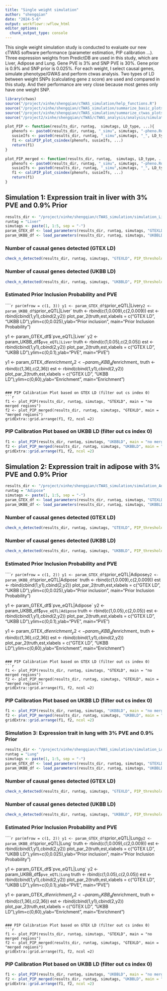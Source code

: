 ```yaml
---
title: "Single weight simulation"
author: "shengqian"
date: "2024-5-6"
output: workflowr::wflow_html
editor_options:
  chunk_output_type: console
---
```


This single weight simulation study is conducted to evaluate our new cTWAS software performance (parameter estimation, PIP calibration ...). Three expression weights from PredictDB are used in this study, which are Liver, Adipose and Lung. Gene PVE is 3% and SNP PVE is 30%. Gene prior is 0.9% and SNP prior is 0.025%. For each weight, I select causal genes, simulate phenotype/GWAS and perform ctwas analysis. Two types of LD between weight SNPs (calculating gene z score) are used and compared in this study. And their performance are very close because most genes only have one weight SNP.  

```r
library(ctwas)
source("/project/xinhe/shengqian/cTWAS_simulation/help_functions.R")
source("/project/xinhe/shengqian/cTWAS_simulation/summarize_basic_plots.R")
source("/project/xinhe/shengqian/cTWAS_simulation/summarize_ctwas_plots.R")
source("/project2/xinhe/shengqian/cTWAS/cTWAS_analysis/analysis/simulation_help_functions.R")

plot_PIP <- function(results_dir, runtag,  simutags, LD_type, ...){
   phenofs <- paste0(results_dir, runtag, "_simu", simutags, "-pheno.Rd")
   susieIfs <- paste0(results_dir, runtag, "_simu",simutags, "_", LD_type, ".finemap_regions.res.RDS")
   f1 <- caliPIP_plot_csindex(phenofs, susieIfs, ...) 
   return(f1)
}

plot_PIP_merged <- function(results_dir, runtag,  simutags, LD_type, ...){
   phenofs <- paste0(results_dir, runtag, "_simu", simutags, "-pheno.Rd")
   susieIfs <- paste0(results_dir, runtag, "_simu",simutags, "_", LD_type, ".finemap_merged_regions.res.RDS")
   f1 <- caliPIP_plot_csindex(phenofs, susieIfs, ...) 
   return(f1)
}
```


## Simulation 1: Expression trait in liver with 3% PVE and 0.9% Prior

```r
results_dir <- "/project/xinhe/shengqian/cTWAS_simulation/simulation_Liver_expression/"
runtag = "Liver"
simutags <- paste(1, 1:5, sep = "-")
param_GTEX_df <- load_parameters(results_dir, runtag, simutags, "GTEXLD")
param_UKBB_df <- load_parameters(results_dir, runtag, simutags, "UKBBLD")
```

### Number of causal genes detected (GTEX LD)
```r
check_n_detected(results_dir, runtag, simutags, "GTEXLD", PIP_threshold = 0.8)
```

### Number of causal genes detected (UKBB LD)
```r
check_n_detected(results_dir, runtag, simutags, "UKBBLD", PIP_threshold = 0.8)
```

### Estimated Prior Inclusion Probability and PVE
`````r
par(mfrow = c(1, 3))
y1 <- param_GTEX_df$`prior_eQTL|Liver`
y2 <- param_UKBB_df$`prior_eQTL|Liver`
truth <- rbind(c(1,0.009),c(2,0.009))
est <- rbind(cbind(1,y1),cbind(2,y2))
plot_par_2(truth,est,xlabels = c("GTEX LD", "UKBB LD"),ylim=c(0,0.025),ylab="Prior inclusion", main="Prior Inclusion Probability")

y1 <- param_GTEX_df$`pve_eQTL|Liver`
y2 <- param_UKBB_df$`pve_eQTL|Liver`
truth <- rbind(c(1,0.05),c(2,0.05))
est <- rbind(cbind(1,y1),cbind(2,y2))
plot_par_2(truth,est,xlabels = c("GTEX LD", "UKBB LD"),ylim=c(0,0.1),ylab="PVE", main="PVE")

y1 <- param_GTEX_df$enrichment_
y2 <- param_UKBB_df$enrichment_
truth <- rbind(c(1,36),c(2,36))
est <- rbind(cbind(1,y1),cbind(2,y2))
plot_par_2(truth,est,xlabels = c("GTEX LD", "UKBB LD"),ylim=c(0,60),ylab="Enrichment", main="Enrichment")
```

### PIP Calibration Plot based on GTEX LD (filter out cs index 0)
```r
f1 <- plot_PIP(results_dir, runtag, simutags, "GTEXLD", main = "no merged regions")
f2 <- plot_PIP_merged(results_dir, runtag, simutags, "GTEXLD", main = "merged regions")
gridExtra::grid.arrange(f1, f2, ncol =2)
```


### PIP Calibration Plot based on UKBB LD (filter out cs index 0)
```r
f1 <- plot_PIP(results_dir, runtag, simutags, "UKBBLD", main = "no merged regions")
f2 <- plot_PIP_merged(results_dir, runtag, simutags, "UKBBLD", main = "merged regions")
gridExtra::grid.arrange(f1, f2, ncol =2)
```


## Simulation 2: Expression trait in adipose with 3% PVE and 0.9% Prior

```r
results_dir <- "/project/xinhe/shengqian/cTWAS_simulation/simulation_Adipose_expression/"
runtag = "Adipose"
simutags <- paste(1, 1:5, sep = "-")
param_GTEX_df <- load_parameters(results_dir, runtag, simutags, "GTEXLD")
param_UKBB_df <- load_parameters(results_dir, runtag, simutags, "UKBBLD")
```

### Number of causal genes detected (GTEX LD)
```r
check_n_detected(results_dir, runtag, simutags, "GTEXLD", PIP_threshold = 0.8)
```

### Number of causal genes detected (UKBB LD)
```r
check_n_detected(results_dir, runtag, simutags, "UKBBLD", PIP_threshold = 0.8)
```

### Estimated Prior Inclusion Probability and PVE
`````r
par(mfrow = c(1, 2))
y1 <- param_GTEX_df$`prior_eQTL|Adipose`
y2 <- param_UKBB_df$`prior_eQTL|Adipose`
truth <- rbind(c(1,0.009),c(2,0.009))
est <- rbind(cbind(1,y1),cbind(2,y2))
plot_par_2(truth,est,xlabels = c("GTEX LD", "UKBB LD"),ylim=c(0,0.025),ylab="Prior inclusion", main="Prior Inclusion Probability")

y1 <- param_GTEX_df$`pve_eQTL|Adipose`
y2 <- param_UKBB_df$`pve_eQTL|Adipose`
truth <- rbind(c(1,0.05),c(2,0.05))
est <- rbind(cbind(1,y1),cbind(2,y2))
plot_par_2(truth,est,xlabels = c("GTEX LD", "UKBB LD"),ylim=c(0,0.1),ylab="PVE", main="PVE")

y1 <- param_GTEX_df$enrichment_
y2 <- param_UKBB_df$enrichment_
truth <- rbind(c(1,36),c(2,36))
est <- rbind(cbind(1,y1),cbind(2,y2))
plot_par_2(truth,est,xlabels = c("GTEX LD", "UKBB LD"),ylim=c(0,60),ylab="Enrichment", main="Enrichment")
```

### PIP Calibration Plot based on GTEX LD (filter out cs index 0)
```r
f1 <- plot_PIP(results_dir, runtag, simutags, "GTEXLD", main = "no merged regions")
f2 <- plot_PIP_merged(results_dir, runtag, simutags, "GTEXLD", main = "merged regions")
gridExtra::grid.arrange(f1, f2, ncol =2)
```


### PIP Calibration Plot based on UKBB LD (filter out cs index 0)
```r
f1 <- plot_PIP(results_dir, runtag, simutags, "UKBBLD", main = "no merged regions")
f2 <- plot_PIP_merged(results_dir, runtag, simutags, "UKBBLD", main = "merged regions")
gridExtra::grid.arrange(f1, f2, ncol =2)
```

### Simulation 3: Expression trait in lung with 3% PVE and 0.9% Prior

```r
results_dir <- "/project/xinhe/shengqian/cTWAS_simulation/simulation_Lung_expression/"
runtag = "Lung"
simutags <- paste(1, 1:5, sep = "-")
param_GTEX_df <- load_parameters(results_dir, runtag, simutags, "GTEXLD")
param_UKBB_df <- load_parameters(results_dir, runtag, simutags, "UKBBLD")
```

### Number of causal genes detected (GTEX LD)
```r
check_n_detected(results_dir, runtag, simutags, "GTEXLD", PIP_threshold = 0.8)
```

### Number of causal genes detected (UKBB LD)
```r
check_n_detected(results_dir, runtag, simutags, "UKBBLD", PIP_threshold = 0.8)
```

### Estimated Prior Inclusion Probability and PVE
`````r
par(mfrow = c(1, 2))
y1 <- param_GTEX_df$`prior_eQTL|Lung`
y2 <- param_UKBB_df$`prior_eQTL|Lung`
truth <- rbind(c(1,0.009),c(2,0.009))
est <- rbind(cbind(1,y1),cbind(2,y2))
plot_par_2(truth,est,xlabels = c("GTEX LD", "UKBB LD"),ylim=c(0,0.025),ylab="Prior inclusion", main="Prior Inclusion Probability")

y1 <- param_GTEX_df$`pve_eQTL|Lung`
y2 <- param_UKBB_df$`pve_eQTL|Lung`
truth <- rbind(c(1,0.05),c(2,0.05))
est <- rbind(cbind(1,y1),cbind(2,y2))
plot_par_2(truth,est,xlabels = c("GTEX LD", "UKBB LD"),ylim=c(0,0.1),ylab="PVE", main="PVE")

y1 <- param_GTEX_df$enrichment_
y2 <- param_UKBB_df$enrichment_
truth <- rbind(c(1,36),c(2,36))
est <- rbind(cbind(1,y1),cbind(2,y2))
plot_par_2(truth,est,xlabels = c("GTEX LD", "UKBB LD"),ylim=c(0,60),ylab="Enrichment", main="Enrichment")
```

### PIP Calibration Plot based on GTEX LD (filter out cs index 0)
```r
f1 <- plot_PIP(results_dir, runtag, simutags, "GTEXLD", main = "no merged regions")
f2 <- plot_PIP_merged(results_dir, runtag, simutags, "GTEXLD", main = "merged regions")
gridExtra::grid.arrange(f1, f2, ncol =2)
```


### PIP Calibration Plot based on UKBB LD (filter out cs index 0)
```r
f1 <- plot_PIP(results_dir, runtag, simutags, "UKBBLD", main = "no merged regions")
f2 <- plot_PIP_merged(results_dir, runtag, simutags, "UKBBLD", main = "merged regions")
gridExtra::grid.arrange(f1, f2, ncol =2)
```
